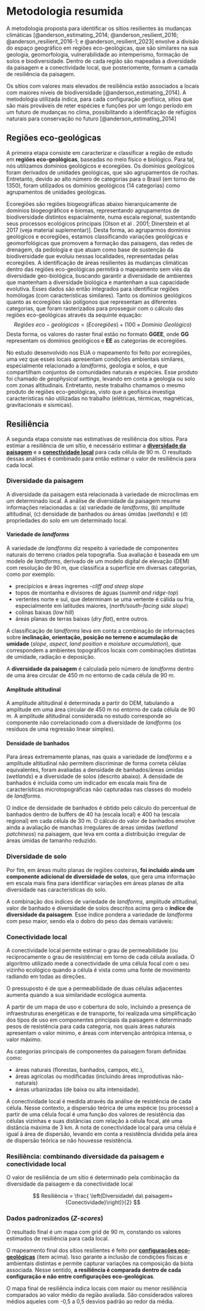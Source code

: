 # Metodologia resumida

A metodologia proposta para identificar os sítios resilientes às mudanças climáticas [@anderson_estimating_2014; @anderson_resilient_2016; @anderson_resilient_2016-1; e @anderson_resilient_2023] envolve a divisão do espaço geográfico em regiões eco-geológicas, que são similares na sua geologia, geomorfologia, vulnerabilidade ao intemperismo, formação de solos e biodiversidade. Dentro de cada região são mapeadas a diversidade da paisagem e a conectividade local, que posteriomente, formam a camada de resiliência da paisagem.

Os sítios com valores mais elevados de resiliência estão associados a locais com maiores níveis de biodiversidade [@anderson_estimating_2014]. 
A metodologia utilizada indica, para cada configuração geofísica, sítios que são mais prováveis de reter espécies e funções por um longo período em um futuro de mudanças no clima, possibilitando a identificação de refúgios naturais para conservação no futuro [@anderson_estimating_2014]

 
## Regiões eco-geológicas

 <!-- Acho que podemos explicar melhor o que são os domínios geológicos, o que representam no nosso estudo, quanto a caracterização das regiões, como formação de solos, intemperismo etc... Infelizmente ainda não achei uma literatura do CPRM boa para ver como fizeram e o que significa -->

A primeira etapa consiste em caracterizar e classificar a região de estudo em __regiões eco-geológicas__, baseadas no meio físico e biológico. Para tal, nós utilizamos domínios geológicos e ecoregiões.
Os domínios geológicos foram derivados de unidades geológicas, que são agrupamentos de rochas. Entretanto, devido ao alto número de categorias para o Brasil (em torno de 1350), foram utilizados os domínios geológicos (14 categorias) como agrupamentos de unidades geológicas.
<!--Zonas altitudinais não foram utilizadas, pois a variabilidade proveniente das mesmas já é considerada nas ecoregiões. -->

Ecoregiões são regiões biogeográficas abaixo hierarquicamente de domínios biogeográficos e biomas, representando agrupamentos de biodiversidade distintos espacialmente, numa escala regional, sustentando seus processos ecológicos principais [Olson et al . 2001; Dinerstein et al 2017 (veja material suplementar)]. Desta forma, ao agruparmos domínios geológicos e ecoregiões, estamos classificando variações geológicas e geomorfológicas que promovem a formação das paisagens, das redes de drenagem, da pedologia e que atuam como base de sustenção da biodiversidade que evoluiu nessas localidades, representadas pelas ecoregiões. A identificação de áreas resilientes às mudanças climáticas dentro das regiões eco-geológicas permitirá o mapeamento sem viés da diversidade geo-biológica, buscando garantir a diversidade de ambientes que mantenham a diversidade biológica e mantenham a sua capacidade evolutiva. 
Esses dados são então integrados para identificar regiões homólogas (com características similares). Tanto os domínios geológicos quanto as ecoregiões são polígonos que representam as diferentes categorias, que foram rasterizados para prosseguir com o cálculo das regiões eco-geológicas através da sequinte equação: 
$$Regiões\ eco-geológicas = {(Ecoregiões)+(100\times Domínio \ Geológico)}$$ 
Desta forma, os valores do raster final estão no formato **GGEE**, onde **GG** representam os domínios geológicos e **EE** as categorias de ecoregiões.

No estudo desenvolvido nos EUA o mapeamento foi feito por ecoregiões, uma vez que esses locais apresentam condições ambientais similares, especialmente relacionado a _landforms_, geologia e solos, e que compartilham conjuntos de comunidades naturais e espécies. Esse produto foi chamado de _geophysical settings_, levando em conta a geologia ou solo com zonas altitudinais. Entretanto, neste trabalho chamamos o mesmo produto de regiões eco-geológicas, visto que a geofísica investiga características não utilizadas no trabalho (elétricas, térmicas, magnéticas, gravitacionais e sísmicas). <!-- Será que isso aqui fica em metodologia? A parte de nomenclatura a gente menciona? -->

<!-- As configurações geofísicas são definidas como a combinação de uma zona altitudinal e da classe geológica (rocha ou substrato superficial).-->
<!-- Como não usamos zona altitudinal, talvez seja interessante deixar fora. -->
<!-- As zonas altitudinais e as classes geológicas foram desenvolvidas para corresponder com mudanças perceptíveis em comunidades e espécies.  -->
<!-- Conjuntos de dados necessários para essa análise incluem: geologia (_bedrock geology_), solo, altitude (obtido de um modelo digital de elevação  – _digital elevation model_ ou DEM com resolução de 30 m) e _landforms_ (derivado do DEM). -->


## Resiliência

A segunda etapa consiste nas estimativas de resiliência dos sítios.
Para estimar a resiliência de um sítio, é necessário estimar a [__diversidade da paisagem__](#diversidade-da-paisagem) e a [__conectividade local__](#conectividade-local) para cada célula de 90 m.
O resultado dessas análises é combinado para então estimar o valor de resiliência para cada local.


### Diversidade da paisagem 

A diversidade da paisagem está relacionada à variedade de microclimas em um determinado local.
A análise de diversidade da paisagem resume informações relacionadas a:
(a) variedade de _landforms_, (b) amplitude altitudinal, (c) densidade de banhados ou áreas úmidas (_wetlands_) e (d) propriedades do solo em um determinado local.

#### Variedade de _landforms_
A variedade de _landforms_ diz respeito à variedade de componentes naturais do terreno criados pela topografia.
Sua avaliação é baseada em um modelo de _landforms_, derivado de um modelo digital de elevação (DEM) com resolução de 90 m, que classifica a superfície em diversas categorias, como por exemplo:

+ precipícios e áreas íngremes -_cliff and steep slope_
+ topos de montanha e divisores de águas (_summit and ridge-top_)
+ vertentes norte e sul, que determinam se uma vertente é cálida ou fria, especialmente em latitudes maiores, (_north/south-facing side slope_)
+ colinas baixas (_low hill_)
+ áreas planas de terras baixas (_dry flat_), entre outros.

A classificação de _landforms_ leva em conta a combinação de informações sobre __inclinação, orientação, posição no terreno e acumulação de umidade__ (_slope_, _aspect_, _land position_ e _moisture accumulation_), que correspondem a ambientes topográficos locais com combinações distintas de umidade, radiação e deposição.

A __diversidade da paisagem__ é calculada pelo número de _landforms_ dentro de uma área circular de 450 m no entorno de cada célula de 90 m.


#### Amplitude altitudinal

A amplitude altitudinal é determinada a partir do DEM, tabulando a amplitude em uma área circular de 450 m no entorno de cada célula de 90 m.
A amplitude altitudinal considerada no estudo corresponde ao componente não correlacionado com a diversidade de _landforms_ (os resíduos de uma regressão linear simples).

#### Densidade de banhados
Para áreas extremamente planas, nas quais a variedade de _landforms_ e a amplitude altitudinal não permitem discriminar de forma correta células equivalentes, foram avaliadas a densidade de banhados/áreas úmidas (_wetlands_) e a diversidade de solos (descrito abaixo). 
A densidade de banhados é incluída como um indicador em escala mais fina de características microtopográficas não capturadas nas classes do modelo de _landforms_.

O índice de densidade de banhados é obtido pelo cálculo do percentual de banhados dentro de buffers de 40 ha (escala local) e 400 ha (escala regional) em cada célula de 30 m.
O cálculo do valor de banhados envolve ainda a avaliação de manchas irregulares de áreas úmidas (_wetland patchiness_) na paisagem, que leva em conta a distribuição irregular de áreas úmidas de tamanho reduzido.

### Diversidade de solo
Por fim, em áreas muito planas de regiões costeiras, __foi incluído ainda um componente adicional de diversidade de solos__, que gera uma informação em escala mais fina para identificar variações em áreas planas de alta diversidade nas características do solo.

A combinação dos índices de variedade de _landforms_, amplitude altitudinal, valor de banhado e diversidade de solos descritos acima gera o __índice de diversidade da paisagem__.
Esse índice pondera a variedade de _landforms_ com peso maior, sendo ela o dobro do peso das demais variáveis: 

 <!-- ${diversidade\_da\_paisagem} = 2\times{variedade\_de\_landforms} + \\
{amplitude\_altitudinal} + \\
{wetland\_density} + \\
{soil\_diversity}.$ --> 


### Conectividade local

A conectividade local permite estimar o grau de permeabilidade (ou reciprocamente o grau de resistência) em torno de cada célula avaliada.
O algoritmo utilizado mede a conectividade de uma célula focal com o seu vizinho ecológico quando a célula é vista como uma fonte de movimento radiando em todas as direções.

O pressuposto é de que a permeabilidade de duas células adjacentes aumenta quando a sua similaridade ecológica aumenta.

A partir de um mapa de uso e cobertura do solo, incluindo a presença de infraestruturas energéticas e de transporte, foi realizada uma simplificação dos tipos de uso em componentes principais da paisagem e determinado pesos de resistência para cada categoria, nos quais áreas naturais apresentam o valor mínimo, e áreas com intervenção antrópica intensa, o valor máximo. 

As categorias principais de componentes da paisagem foram definidas como: 

+ áreas naturais (florestas, banhados, campos, etc.), 
+ áreas agrícolas ou modificadas (incluindo áreas improdutivas não-naturais)
+ áreas urbanizadas (de baixa ou alta intensidade).

A conectividade local é medida através da análise de resistência de cada célula.
Nesse contexto, a dispersão teórica de uma espécie (ou processo) a partir de uma célula focal é uma função dos valores de resistência das células vizinhas e suas distâncias com relação à célula focal, até uma distância máxima de 3 km.
A nota de conectividade local para uma célula é igual à área de dispersão, levando em conta a resistência dividida pela área de dispersão teórica se não houvesse resistência.

### Resiliência: combinando diversidade da paisagem e conectividade local

O valor de resiliência de um sítio é determinado pela combinação da diversidade da paisagem e da conectividade local

$$
Resiliência = \frac{ \left(Diversidade\  da\  paisagem+{Conectividade}\right)}{2}
$$


### Dados padronizados (_Z_-_scores_)

O resultado final é um mapa com grid de 90 m, constando os valores estimados de resiliência para cada local.

O mapeamento final dos sítios resilientes é feito por [__configurações eco-geológicas__](#configurações-eco-geológicas) (item acima).
Isso garante a inclusão de condições físicas e ambientais distintas e permite capturar variações na composição da biota associada.
Nesse sentido, __a resiliência é comparada dentro de cada configuração e não entre configurações eco-geológicas__.

O mapa final de resiliência indica locais com maior ou menor resiliência comparados ao valor médio da região avaliada.
São considerados valores médios aqueles com -0,5 a 0,5 desvios padrão ao redor da média.


<!--
## Conectividade regional 

A conectividade regional é uma análise complementar que busca encontrar áreas conectadas entre biomas, 

A conectividade baseada em teoria de circuitos utiliza um marco conceitual originário da teoria de circuitos (elétricos) e consegue propor diferentes caminhos de menor resistência por onde a "corrente" (o fluxo entre áreas) pode passar. 
Esta abordagem detecta áreas onde esta corrente se veria __concentrada__ pela configuração espacial da paisagem (por exemplo, através de uma barra ou um estreito) ou a presença de áreas de alta resistência, e áreas onde o fluxo seria __difuso__ (por exemplo, em áreas contíguas de baixa resistência, onde o fluxo pode acontecer em qualquer direção e com menor intensidade).

Nesta abordagem, áreas com alta resistência--onde o fluxo seria impedido--devem ser diferenciadas das áreas de baixa resistência onde o fluxo é baixo por ter se dispersado. 
-->

